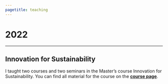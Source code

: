 ```yaml
---
pagetitle: teaching
---
```


# 2022

*** 

## Innovation for Sustainability

I taught two courses and two seminars in the  Master's course Innovation for Sustainability.
You can find all material for the course on the **[course page](https://pjkreutzer.github.io/teaching-innovation-sustainability)**.
